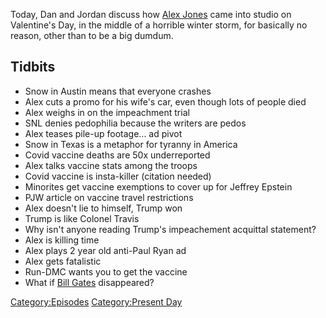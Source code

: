 {{DEFAULTSORT:
    #_EPISODE_0531:February 14, 2021
}}{{Episode
    | title           = February 14, 2021
    | caption         = Listen to this episode on [https://knowledgefight.libsyn.com/531-february-14-2021 Libsyn] [https://open.spotify.com/episode/0rcSEmoW465NH5eOuaymSw Spotify], Read the [[Transcript/531: February 14, 2021|Unofficial Transcript]]
    | episodeNumber   = 531
    | length          = 00:55:37
    | airDate         = February 15, 2021
    | coverageDate    = February 14, 2021
    | episodeType     = [[:Category:Present Day|Present Day]]
    | appearance      = [[Jeffrey Epstein]], [[Paul Ryan]], [[Run-DMC]], [[Bill Gates]]
    | oocDrop         = Here's the video of the granny being thrown off the cliff
    | previousEpisode = [[530: February 10-11, 2021]]
    | nextEpisode     = [[532: February 15, 2021]]
}}

{{Stub}}

Today, Dan and Jordan discuss how [[Alex Jones]] came into studio on Valentine's Day, in the middle of a horrible winter storm, for basically no reason, other than to be a big dumdum.

==Tidbits==

*Snow in Austin means that everyone crashes
*Alex cuts a promo for his wife's car, even though lots of people died
*Alex weighs in on the impeachment trial
*SNL denies pedophilia because the writers are pedos
*Alex teases pile-up footage... ad pivot
*Snow in Texas is a metaphor for tyranny in America
*Covid vaccine deaths are 50x underreported
*Alex talks vaccine stats among the troops
*Covid vaccine is insta-killer (citation needed)
*Minorites get vaccine exemptions to cover up for Jeffrey Epstein
*PJW article on vaccine travel restrictions
*Alex doesn't lie to himself, Trump won
*Trump is like Colonel Travis
*Why isn't anyone reading Trump's impeachement acquittal statement?
*Alex is killing time
*Alex plays 2 year old anti-Paul Ryan ad
*Alex gets fatalistic
*Run-DMC wants you to get the vaccine
*What if [[Bill Gates]] disappeared?

[[Category:Episodes]]
[[Category:Present Day]]
